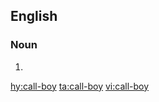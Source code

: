 ==English==

===Noun===
{{en-noun|head=[[call]]-[[boy]]}}

# {{alternative spelling of|callboy|lang=en}}

[[hy:call-boy]]
[[ta:call-boy]]
[[vi:call-boy]]